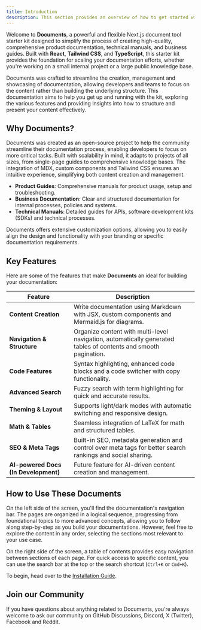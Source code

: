 ```yaml
---
title: Introduction
description: This section provides an overview of how to get started with the Documents, Next.js Document Starter Kit.
---
```


Welcome to **Documents**, a powerful and flexible Next.js document tool starter kit designed to simplify the process of creating high-quality, comprehensive product documentation, technical manuals, and business guides. Built with **React**, **Tailwind CSS**, and **TypeScript**, this starter kit provides the foundation for scaling your documentation efforts, whether you're working on a small internal project or a large public knowledge base.

Documents was crafted to streamline the creation, management and showcasing of documentation, allowing developers and teams to focus on the content rather than building the underlying structure. This documentation aims to help you get up and running with the kit, exploring the various features and providing insights into how to structure and present your content effectively.

<CardGrid>
  <Card
    subtitle="Instruction"
    title="Quick Start"
    description="Get started with Documents using our quick start installation guide to get your project started."
    href="/docs/introduction/installation"
  />
  <Card
    subtitle="Support"
    title="Rubix Studios"
    description="Australia's leading branding, marketing and web development company."
    href="https://www.rubixstudios.com.au/"
    external={true}
  />
</CardGrid>

## Why Documents?

Documents was created as an open-source project to help the community streamline their documentation process, enabling developers to focus on more critical 
tasks. Built with scalability in mind, it adapts to projects of all sizes, from single-page guides to comprehensive knowledge bases. The integration of MDX, 
custom components and Tailwind CSS ensures an intuitive experience, simplifying both content creation and management. 

- **Product Guides**: Comprehensive manuals for product usage, setup and troubleshooting.
- **Business Documentation**: Clear and structured documentation for internal processes, policies and systems.
- **Technical Manuals**: Detailed guides for APIs, software development kits (SDKs) and technical processes.

Documents offers extensive customization options, allowing you to easily align the design and functionality with your branding or specific documentation 
requirements.

## Key Features

Here are some of the features that make **Documents** an ideal for building your documentation:

| Feature                              | Description                                                                                                      |
|--------------------------------------|------------------------------------------------------------------------------------------------------------------|
| **Content Creation**                 | Write documentation using Markdown with JSX, custom components and Mermaid.js for diagrams.                      |
| **Navigation & Structure**           | Organize content with multi-level navigation, automatically generated tables of contents and smooth pagination.  |
| **Code Features**                    | Syntax highlighting, enhanced code blocks and a code switcher with copy functionality.                           |
| **Advanced Search**                  | Fuzzy search with term highlighting for quick and accurate results.                                              |
| **Theming & Layout**                 | Supports light/dark modes with automatic switching and responsive design.                                        |
| **Math & Tables**                    | Seamless integration of LaTeX for math and structured tables.                                                    |
| **SEO & Meta Tags**                  | Built-in SEO, metadata generation and control over meta tags for better search rankings and social sharing.      |
| **AI-powered Docs (In Development)** | Future feature for AI-driven content creation and management.                                                    |

## How to Use These Documents

On the left side of the screen, you'll find the documentation's navigation bar. The pages are organized in a logical sequence, progressing from foundational 
topics to more advanced concepts, allowing you to follow along step-by-step as you build your documentations. However, feel free to explore the content in 
any order, selecting the sections most relevant to your use case.

On the right side of the screen, a table of contents provides easy navigation between sections of each page. For quick access to specific content, you can 
use the search bar at the top or the search shortcut (`Ctrl+K` or `Cmd+K`).

To begin, head over to the [Installation Guide](/docs/introduction/installation).

## Join our Community

If you have questions about anything related to Documents, you're always welcome to ask our community on GitHub Discussions, Discord, X (Twitter), Facebook 
and Reddit.